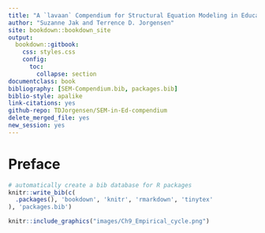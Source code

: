 ```yaml
---
title: "A `lavaan` Compendium for Structural Equation Modeling in Educational Research"
author: "Suzanne Jak and Terrence D. Jorgensen"
site: bookdown::bookdown_site
output: 
  bookdown::gitbook:
    css: styles.css
    config:
      toc:
        collapse: section
documentclass: book
bibliography: [SEM-Compendium.bib, packages.bib]
biblio-style: apalike
link-citations: yes
github-repo: TDJorgensen/SEM-in-Ed-compendium
delete_merged_file: yes
new_session: yes
---
```


# Preface {-}

```r
# automatically create a bib database for R packages
knitr::write_bib(c(
  .packages(), 'bookdown', 'knitr', 'rmarkdown', 'tinytex'
), 'packages.bib')
```

```r

knitr::include_graphics("images/Ch9_Empirical_cycle.png")
```
